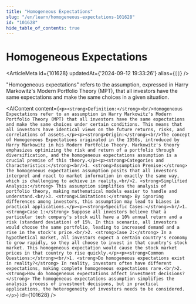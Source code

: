 ```yaml
---
title: "Homogeneous Expectations"
slug: "/en/learn/homogeneous-expectations-101628"
id: "101628"
hide_table_of_contents: true
---
```



# Homogeneous Expectations

<ArticleMeta id={101628} updatedAt={'2024-09-12 19:33:26'} alias={`[]`} />
<div className='border-solid border-b border-t-0 my-4 border-[var(--ifm-color-gray-300)]' />

"Homogeneous expectations" refers to the assumption, expressed in Harry Markowitz's Modern Portfolio Theory (MPT), that all investors have the same expectations and make the same choices in a given situation.

<AIContent content={`<p><strong>Definition:</strong><br/>Homogeneous Expectations refer to an assumption in Harry Markowitz's Modern Portfolio Theory (MPT) that all investors have the same expectations and make the same choices under certain conditions. This means that all investors have identical views on the future returns, risks, and correlations of assets.</p><p><strong>Origin:</strong><br/>The concept of Homogeneous Expectations originated in the 1950s, introduced by Harry Markowitz in his Modern Portfolio Theory. Markowitz's theory emphasizes optimizing the risk and return of a portfolio through diversification, and the homogeneous expectations assumption is a crucial premise of this theory.</p><p><strong>Categories and Characteristics:</strong><br/>1. <strong>Assumption Premise:</strong> The homogeneous expectations assumption posits that all investors interpret and react to market information in exactly the same way, which is challenging to achieve in reality.<br/>2. <strong>Simplified Analysis:</strong> This assumption simplifies the analysis of portfolio theory, making mathematical models easier to handle and understand.<br/>3. <strong>Limitations:</strong> By ignoring differences among investors, this assumption may lead to biases in practical applications.</p><p><strong>Specific Cases:</strong><br/>1. <strong>Case 1:</strong> Suppose all investors believe that a particular tech company's stock will have a 10% annual return and a risk (standard deviation) of 15%. In this scenario, all investors would choose the same portfolio, leading to increased demand and a rise in the stock's price.<br/>2. <strong>Case 2:</strong> In a hypothetical market, all investors expect a certain country's economy to grow rapidly, so they all choose to invest in that country's stock market. This homogeneous expectation would cause the stock market prices in that country to rise quickly.</p><p><strong>Common Questions:</strong><br/>1. <strong>Do homogeneous expectations exist in reality?</strong> In reality, investors often have different expectations, making complete homogeneous expectations rare.<br/>2. <strong>How do homogeneous expectations affect investment decisions?</strong> The homogeneous expectations assumption simplifies the analysis process of investment decisions, but in practical applications, the heterogeneity of investors needs to be considered.</p>`} id={101628} />

